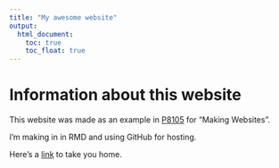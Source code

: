 ```yaml
---
title: "My awesome website"
output: 
  html_document:
    toc: true
    toc_float: true
---
```


# Information about this website

This website was made as an example in [P8105](https://p8105.com/index.html) for "Making Websites". 

I'm making in in RMD and using GitHub for hosting. 

Here's a [link](index.html) to take you home. 
